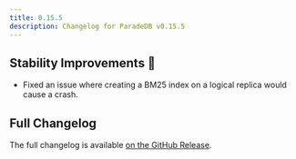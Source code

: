 ```yaml
---
title: 0.15.5
description: Changelog for ParadeDB v0.15.5
---
```


## Stability Improvements 💪

- Fixed an issue where creating a BM25 index on a logical replica would cause a crash.

## Full Changelog

The full changelog is available [on the GitHub Release](https://github.com/paradedb/paradedb/releases/tag/v0.15.5).
